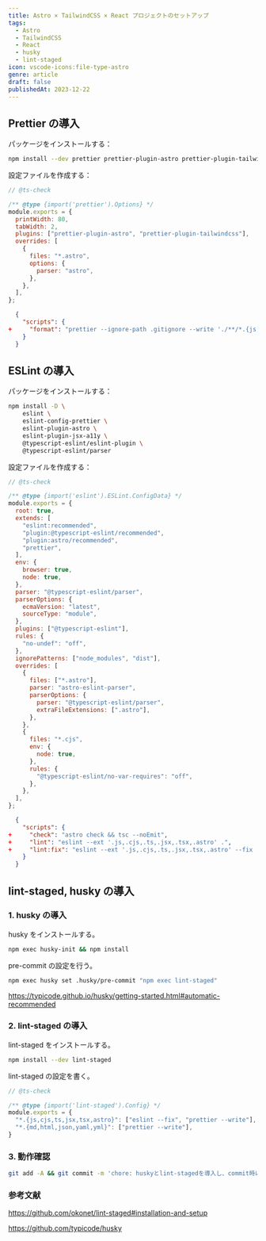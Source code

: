 ```yaml
---
title: Astro × TailwindCSS × React プロジェクトのセットアップ
tags: 
  - Astro
  - TailwindCSS
  - React
  - husky
  - lint-staged
icon: vscode-icons:file-type-astro
genre: article
draft: false
publishedAt: 2023-12-22
---
```


## Prettier の導入

パッケージをインストールする：

```sh npm2yarn
npm install --dev prettier prettier-plugin-astro prettier-plugin-tailwindcss
```

設定ファイルを作成する：

```js title=.prettierrc.cjs showLineNumbers
// @ts-check

/** @type {import('prettier').Options} */
module.exports = {
  printWidth: 80,
  tabWidth: 2,
  plugins: ["prettier-plugin-astro", "prettier-plugin-tailwindcss"],
  overrides: [
    {
      files: "*.astro",
      options: {
        parser: "astro",
      },
    },
  ],
};
```

```json diff title=package.json showLineNumbers
  {
    "scripts": {
+     "format": "prettier --ignore-path .gitignore --write './**/*.{js,cjs,ts,jsx,tsx,astro,json,html,md}'",
    }
  }
```

## ESLint の導入

パッケージをインストールする：

```sh npm2yarn
npm install -D \
    eslint \
    eslint-config-prettier \
    eslint-plugin-astro \
    eslint-plugin-jsx-a11y \
    @typescript-eslint/eslint-plugin \
    @typescript-eslint/parser
```

設定ファイルを作成する：

```js title=.eslintrc.cjs showLineNumbers
// @ts-check

/** @type {import('eslint').ESLint.ConfigData} */
module.exports = {
  root: true,
  extends: [
    "eslint:recommended",
    "plugin:@typescript-eslint/recommended",
    "plugin:astro/recommended",
    "prettier",
  ],
  env: {
    browser: true,
    node: true,
  },
  parser: "@typescript-eslint/parser",
  parserOptions: {
    ecmaVersion: "latest",
    sourceType: "module",
  },
  plugins: ["@typescript-eslint"],
  rules: {
    "no-undef": "off",
  },
  ignorePatterns: ["node_modules", "dist"],
  overrides: [
    {
      files: ["*.astro"],
      parser: "astro-eslint-parser",
      parserOptions: {
        parser: "@typescript-eslint/parser",
        extraFileExtensions: [".astro"],
      },
    },
    {
      files: "*.cjs",
      env: {
        node: true,
      },
      rules: {
        "@typescript-eslint/no-var-requires": "off",
      },
    },
  ],
};
```

```json diff title=package.json showLineNumbers
  {
    "scripts": {
+     "check": "astro check && tsc --noEmit",
+     "lint": "eslint --ext '.js,.cjs,.ts,.jsx,.tsx,.astro' .",
+     "lint:fix": "eslint --ext '.js,.cjs,.ts,.jsx,.tsx,.astro' --fix .",
    }
  }
```

## lint-staged, husky の導入

### 1. husky の導入

husky をインストールする。

```sh npm2yarn
npm exec husky-init && npm install
```

pre-commit の設定を行う。

```sh npm2yarn
npm exec husky set .husky/pre-commit "npm exec lint-staged"
```

https://typicode.github.io/husky/getting-started.html#automatic-recommended

### 2. lint-staged の導入

lint-staged をインストールする。

```sh npm2yarn
npm install --dev lint-staged 
```

lint-staged の設定を書く。

```js title=.lintstagedrc.cjs showLineNumbers
// @ts-check

/** @type {import('lint-staged').Config} */
module.exports = {
  "*.{js,cjs,ts,jsx,tsx,astro}": ["eslint --fix", "prettier --write"],
  "*.{md,html,json,yaml,yml}": ["prettier --write"],
}
```

### 3. 動作確認

```bash
git add -A && git commit -m 'chore: huskyとlint-stagedを導入し、commit時にeslintとprettierを実行させる'
```

### 参考文献

https://github.com/okonet/lint-staged#installation-and-setup

https://github.com/typicode/husky
